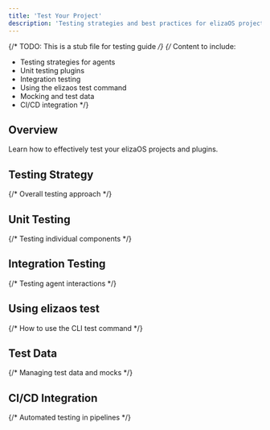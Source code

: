 ```yaml
---
title: 'Test Your Project'
description: 'Testing strategies and best practices for elizaOS projects and plugins'
---
```


{/* TODO: This is a stub file for testing guide */}
{/* Content to include:
   - Testing strategies for agents
   - Unit testing plugins
   - Integration testing
   - Using the elizaos test command
   - Mocking and test data
   - CI/CD integration
*/}

## Overview

Learn how to effectively test your elizaOS projects and plugins.

## Testing Strategy

{/* Overall testing approach */}

## Unit Testing

{/* Testing individual components */}

## Integration Testing

{/* Testing agent interactions */}

## Using elizaos test

{/* How to use the CLI test command */}

## Test Data

{/* Managing test data and mocks */}

## CI/CD Integration

{/* Automated testing in pipelines */}
